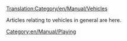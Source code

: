 [[Translation:Category/en/Manual/Vehicles]]
[[Category:en/Manual/Playing]]

Articles relating to vehicles in general are here.